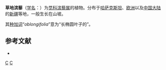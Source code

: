 {{Speciesbox
| image = Atriplex oblongifolia sl14.jpg
| genus = Atriplex
| species = oblongifolia
| authority = Waldst. et Kit., 1807
}}

'''草地滨藜'''（[[学名|学名]]：{{lang|la|''Atriplex oblongifolia''}}）为[[苋科|苋科]][[滨藜属|滨藜属]]的植物。分布于[[哈萨克斯坦|哈萨克斯坦]]、[[欧洲|欧洲]]以及[[中国大陆|中国大陆]]的[[新疆|新疆]]等地，一般生长在山坡。

其[[种加词|种加词]]“''oblongifolia''”意为“长椭圆叶子的”。

== 参考文献 ==
<div class="references-small">
* {{cite web| url =http://www.bioinfo.cn/db05/KmzwSpecies.php?action=view&id=2864| title =草地滨藜| work =《中国高等植物数据库全库》| publisher =中国科学院微生物研究所| author =昆明植物研究所| accessdate =2009-02-23| deadurl =yes| archiveurl =https://web.archive.org/web/20160305023825/http://www.bioinfo.cn/db05/KmzwSpecies.php?action=view&id=2864| archivedate =2016-03-05}}
</div>
{{Taxonbar|from=Q1670466}}

[[Category:滨藜属|C]]
[[Category:1807年描述的植物|C]]


{{Amaranthaceae-stub}}